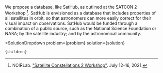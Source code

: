

We propose a database, like SatHub, as outlined at the SATCON 2 Workshop [^1]. SatHub is envisioned as a database that includes properties of all satellites in orbit, so that astronomers can more easily correct for their visual impact on observations. SatHub would be funded through a combination of a public source, such as the National Science Foundation or NASA; by the satellite industry; and by the astronomical community.

[^1]: NOIRLab. ["Satellite Constellations 2 Workshop"](https://noirlab.edu/satcon2). July 12-16, 2021.

  <SolutionDropdown 
    problem={problem} 
    solution={solution}
  >
    {children}
  </SolutionDropdown>
